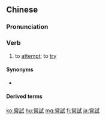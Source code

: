 {{also|尝试}}
==Chinese==
{{zh-forms|s=尝试}}

===Pronunciation===
{{zh-pron
|m=chángshì
|c=soeng4 si3
|cat=v
}}

===Verb===
{{zh-verb}}

# to [[attempt]]; to [[try]]

====Synonyms====
* {{q|Sichuanese}} {{zh-l|筶|gao4}}

====Derived terms====
{{zh-der|嘗試錯誤}}

{{zh-cat|Advanced}}

[[ko:嘗試]]
[[hu:嘗試]]
[[mg:嘗試]]
[[fj:嘗試]]
[[ja:嘗試]]
